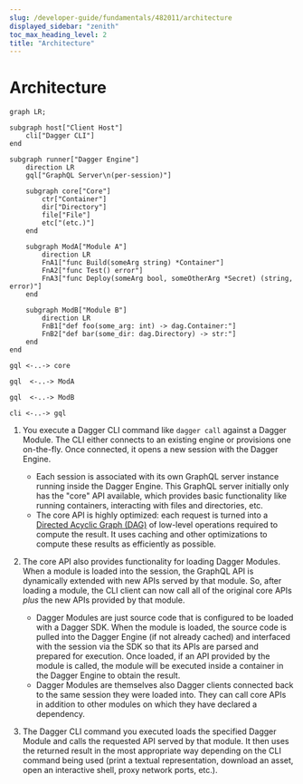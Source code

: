 ```yaml
---
slug: /developer-guide/fundamentals/482011/architecture
displayed_sidebar: "zenith"
toc_max_heading_level: 2
title: "Architecture"
---
```



# Architecture

<PartialExperimentalDocs />

```mermaid
graph LR;

subgraph host["Client Host"]
    cli["Dagger CLI"]
end

subgraph runner["Dagger Engine"]
    direction LR
    gql["GraphQL Server\n(per-session)"]

    subgraph core["Core"]
        ctr["Container"]
        dir["Directory"]
        file["File"]
        etc["(etc.)"]
    end

    subgraph ModA["Module A"]
        direction LR
        FnA1["func Build(someArg string) *Container"]
        FnA2["func Test() error"]
        FnA3["func Deploy(someArg bool, someOtherArg *Secret) (string, error)"]
    end

    subgraph ModB["Module B"]
        direction LR
        FnB1["def foo(some_arg: int) -> dag.Container:"]
        FnB2["def bar(some_dir: dag.Directory) -> str:"]
    end
end

gql <-..-> core

gql  <-..-> ModA

gql  <-..-> ModB

cli <-..-> gql
```

1. You execute a Dagger CLI command like `dagger call` against a Dagger Module. The CLI either connects to an existing engine or provisions one on-the-fly. Once connected, it opens a new session with the Dagger Engine.

   - Each session is associated with its own GraphQL server instance running inside the Dagger Engine. This GraphQL server initially only has the "core" API available, which provides basic functionality like running containers, interacting with files and directories, etc.
   - The core API is highly optimized: each request is turned into a [Directed Acyclic Graph (DAG)](https://en.wikipedia.org/wiki/Directed_acyclic_graph) of low-level operations required to compute the result. It uses caching and other optimizations to compute these results as efficiently as possible.

1. The core API also provides functionality for loading Dagger Modules. When a module is loaded into the session, the GraphQL API is dynamically extended with new APIs served by that module. So, after loading a module, the CLI client can now call all of the original core APIs _plus_ the new APIs provided by that module.

   - Dagger Modules are just source code that is configured to be loaded with a Dagger SDK. When the module is loaded, the source code is pulled into the Dagger Engine (if not already cached) and interfaced with the session via the SDK so that its APIs are parsed and prepared for execution. Once loaded, if an API provided by the module is called, the module will be executed inside a container in the Dagger Engine to obtain the result.
   - Dagger Modules are themselves also Dagger clients connected back to the same session they were loaded into. They can call core APIs in addition to other modules on which they have declared a dependency.

1. The Dagger CLI command you executed loads the specified Dagger Module and calls the requested API served by that module. It then uses the returned result in the most appropriate way depending on the CLI command being used (print a textual representation, download an asset, open an interactive shell, proxy network ports, etc.).
